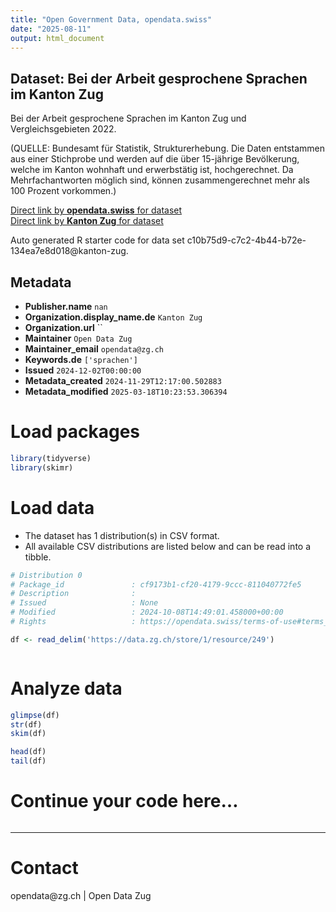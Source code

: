 ```yaml
---
title: "Open Government Data, opendata.swiss"
date: "2025-08-11"
output: html_document
---
```


## Dataset: Bei der Arbeit gesprochene Sprachen im Kanton Zug

Bei der Arbeit gesprochene Sprachen im Kanton Zug und Vergleichsgebieten 2022.

(QUELLE: Bundesamt für Statistik, Strukturerhebung. Die Daten entstammen aus einer Stichprobe und werden auf die über 15-jährige Bevölkerung, welche im Kanton wohnhaft und erwerbstätig ist, hochgerechnet. Da Mehrfachantworten möglich sind, können zusammengerechnet mehr als 100 Prozent vorkommen.)

[Direct link by **opendata.swiss** for dataset](https://opendata.swiss/de/dataset/zuhause-gesprochene-sprachen-im-kanton-zug)<br>
[Direct link by **Kanton Zug** for dataset](https://www.zg.ch/behoerden/gesundheitsdirektion/statistikfachstelle/themen/01bevoelkerungszahlen/sprachen)

Auto generated R starter code for data set c10b75d9-c7c2-4b44-b72e-134ea7e8d018@kanton-zug.

## Metadata

- **Publisher.name** `nan`
- **Organization.display_name.de** `Kanton Zug`
- **Organization.url** ``
- **Maintainer** `Open Data Zug`
- **Maintainer_email** `opendata@zg.ch`
- **Keywords.de** `['sprachen']`
- **Issued** `2024-12-02T00:00:00`
- **Metadata_created** `2024-11-29T12:17:00.502883`
- **Metadata_modified** `2025-03-18T10:23:53.306394`


# Load packages

```r

library(tidyverse)
library(skimr)

```

# Load data

-   The dataset has 1 distribution(s) in CSV format.
-   All available CSV distributions are listed below and can be read into a tibble.

```r

# Distribution 0
# Package_id               : cf9173b1-cf20-4179-9ccc-811040772fe5
# Description              : 
# Issued                   : None
# Modified                 : 2024-10-08T14:49:01.458000+00:00
# Rights                   : https://opendata.swiss/terms-of-use#terms_open

df <- read_delim('https://data.zg.ch/store/1/resource/249')



```

# Analyze data

```r

glimpse(df)
str(df)
skim(df)

head(df)
tail(df)

```

# Continue your code here...

```r

```

------------------------------------------------------------------------

# Contact

opendata@zg.ch | Open Data Zug

